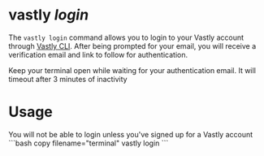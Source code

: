# vastly <em> login</em>

The `vastly login` command allows you to login to your Vastly account through [Vastly CLI](/cli). After being prompted for your email, you will receive a verification email and link to follow for authentication.

<Callout>
Keep your terminal open while waiting for your authentication email. It will timeout after 3 minutes of inactivity
</Callout>

<br/>

# Usage
<Callout type="warning">
You will not be able to login unless you've signed up for a Vastly account
</Callout>
  ```bash copy filename="terminal"
  vastly login
  ```